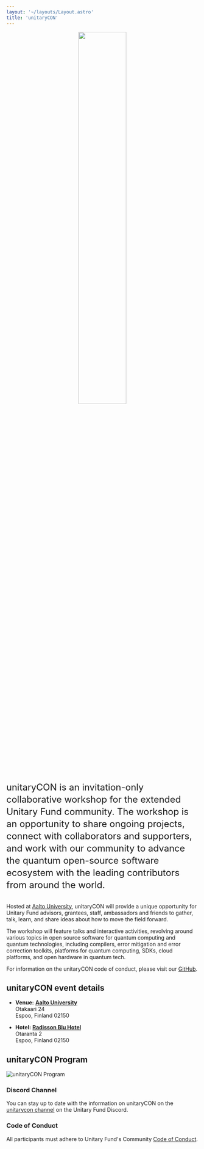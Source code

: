 ```yaml
---
layout: '~/layouts/Layout.astro'
title: 'unitaryCON'
---
```


<p align="center">
  <img src="/images/unitaryCON_2024.png" style="width: 50%" />
</p>

<div style='font-size: 1.5rem; line-height: 2rem;'>
unitaryCON is an invitation-only collaborative workshop for the extended Unitary Fund community. The workshop is an opportunity to share ongoing projects, connect with collaborators and supporters, and work with our community to advance the quantum open-source software ecosystem with the leading contributors from around the world.
</div>
<br/>

<div>

Hosted at [Aalto University](https://www.aalto.fi/en), unitaryCON will provide a unique opportunity for Unitary Fund advisors, grantees, staff, ambassadors and friends to gather, talk, learn, and share ideas about how to move the field forward.

The workshop will feature talks and interactive activities, revolving around various topics in open source software for quantum computing and quantum technologies, including compilers, error mitigation and error correction toolkits, platforms for quantum computing, SDKs, cloud platforms, and open hardware in quantum tech.

For information on the unitaryCON code of conduct, please visit our [GitHub](https://github.com/unitaryfund/unitary.fund/blob/master/CODE_OF_CONDUCT.md).

## unitaryCON event details
- **Venue:** [**Aalto University**](https://maps.app.goo.gl/im7ieZn1VyiTyqVGA)  
Otakaari 24  
Espoo, Finland 02150 

- **Hotel:** [**Radisson Blu Hotel**](https://maps.app.goo.gl/9NtALbPWq2P8Q3ju9)  
Otaranta 2   
Espoo, Finland 02150

## unitaryCON Program

<img
  src="/images/unitaryCON_Program_2024.jpg"
  title="unitaryCON Program"
  alt="unitaryCON Program"
/>

### Discord Channel
You can stay up to date with the information on unitaryCON on the [unitarycon channel](https://discord.gg/SuPfydWg) on the Unitary Fund Discord. 

### Code of Conduct
All participants must adhere to Unitary Fund's Community [Code of Conduct](https://github.com/unitaryfund/unitary.fund/blob/master/CODE_OF_CONDUCT.md). 



</div>
